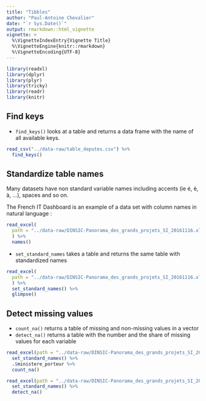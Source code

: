 ```yaml
---
title: "Tibbles"
author: "Paul-Antoine Chevalier"
date: "`r Sys.Date()`"
output: rmarkdown::html_vignette
vignette: >
  %\VignetteIndexEntry{Vignette Title}
  %\VignetteEngine{knitr::rmarkdown}
  %\VignetteEncoding{UTF-8}
---
```


```r
library(readxl)
library(dplyr)
library(plyr)
library(tricky)
library(readr)
library(knitr)
```

## Find keys

* `find_keys()` looks at a table and returns a data frame with the name of all available keys.

```r
read_csv("../data-raw/table_deputes.csv") %>% 
  find_keys() 
```

## Standardize table names

Many datasets have non standard variable names including accents (ie é, è, à, ...), spaces and so on. 

The French IT Dashboard is an example of a data set with column names in natural language : 

```r
read_excel(
  path = "../data-raw/DINSIC-Panorama_des_grands_projets_SI_20161116.xlsx"
  ) %>% 
  names()
```

* `set_standard_names` takes a table and returns the same table with standardized names

```r
read_excel(
  path = "../data-raw/DINSIC-Panorama_des_grands_projets_SI_20161116.xlsx"
  ) %>% 
  set_standard_names() %>% 
  glimpse()
```

## Detect missing values

* `count_na()` returns a table of missing and non-missing values in a vector
* `detect_na()` returns a table with the number and the share of missing values for each variable

```r
read_excel(path = "../data-raw/DINSIC-Panorama_des_grands_projets_SI_20161116.xlsx") %>% 
  set_standard_names() %>% 
  .$ministere_porteur %>% 
  count_na()
```


```r
read_excel(path = "../data-raw/DINSIC-Panorama_des_grands_projets_SI_20161116.xlsx") %>% 
  set_standard_names() %>% 
  detect_na()
```

